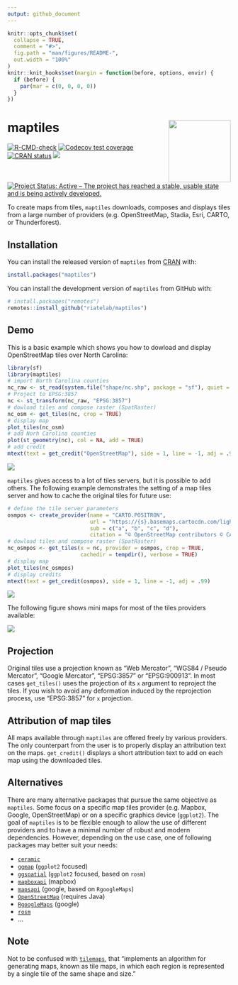 ```yaml
---
output: github_document
---
```


<!-- README.md is generated from README.Rmd. Please edit that file -->

```r
knitr::opts_chunk$set(
  collapse = TRUE,
  comment = "#>",
  fig.path = "man/figures/README-",
  out.width = "100%"
)
knitr::knit_hooks$set(margin = function(before, options, envir) {
  if (before) {
    par(mar = c(0, 0, 0, 0))
  }
})
```

# maptiles <img src="man/figures/logo.png" align="right" width="140"/>

<!-- badges: start -->
[![R-CMD-check](https://github.com/riatelab/maptiles/actions/workflows/check-standard.yaml/badge.svg)](https://github.com/riatelab/maptiles/actions/workflows/check-standard.yaml)
[![Codecov test coverage](https://codecov.io/gh/riatelab/maptiles/branch/main/graph/badge.svg)](https://app.codecov.io/gh/riatelab/maptiles?branch=main)
[![CRAN status](https://www.r-pkg.org/badges/version/maptiles)](https://CRAN.R-project.org/package=maptiles)
![](https://cranlogs.r-pkg.org/badges/maptiles)
[![Project Status: Active – The project has reached a stable, usable
state and is being actively
developed.](https://www.repostatus.org/badges/latest/active.svg)](https://www.repostatus.org/#active)
<!-- badges: end -->

To create maps from tiles, `maptiles` downloads, composes and displays tiles 
from a large number of providers (e.g. OpenStreetMap, Stadia, Esri, CARTO, or 
Thunderforest). 

## Installation

You can install the released version of `maptiles` from [CRAN](https://CRAN.R-project.org/package=maptiles) with:

``` r
install.packages("maptiles")
```

You can install the development version of `maptiles` from GitHub with:

``` r
# install.packages("remotes")
remotes::install_github("riatelab/maptiles")
```

## Demo

This is a basic example which shows you how to dowload and display OpenStreetMap 
tiles over North Carolina:


```r
library(sf)
library(maptiles)
# import North Carolina counties
nc_raw <- st_read(system.file("shape/nc.shp", package = "sf"), quiet = TRUE)
# Project to EPSG:3857
nc <- st_transform(nc_raw, "EPSG:3857")
# dowload tiles and compose raster (SpatRaster)
nc_osm <- get_tiles(nc, crop = TRUE)
# display map
plot_tiles(nc_osm)
# add Norh Carolina counties
plot(st_geometry(nc), col = NA, add = TRUE)
# add credit
mtext(text = get_credit("OpenStreetMap"), side = 1, line = -1, adj = .99)
```

![](man/figures/README-example-1.png)


`maptiles` gives access to a lot of tiles servers, but it is possible to 
add others. The following example demonstrates the setting of a map tiles server
and how to cache the original tiles for future use:


```r
# define the tile server parameters
osmpos <- create_provider(name = "CARTO.POSITRON",
                          url = "https://{s}.basemaps.cartocdn.com/light_all/{z}/{x}/{y}.png",
                          sub = c("a", "b", "c", "d"),
                          citation = "© OpenStreetMap contributors © CARTO ")
# dowload tiles and compose raster (SpatRaster)
nc_osmpos <- get_tiles(x = nc, provider = osmpos, crop = TRUE, 
                       cachedir = tempdir(), verbose = TRUE)
# display map
plot_tiles(nc_osmpos)
# display credits
mtext(text = get_credit(osmpos), side = 1, line = -1, adj = .99)
```

![](man/figures/README-example2-1.png)

The following figure shows mini maps for most of the tiles providers available:

![](man/figures/README-front.png)


## Projection

Original tiles use a projection known as "Web Mercator", 
"WGS84 / Pseudo Mercator", "Google Mercator", "EPSG:3857" or "EPSG:900913". 
In most cases `get_tiles()` uses the projection of its `x` argument to 
reproject the tiles. If you wish to avoid any deformation induced by the 
reprojection process, use "EPSG:3857" for `x` projection.

## Attribution of map tiles

All maps available through `maptiles` are offered freely by various providers. 
The only counterpart from the user is to properly display an attribution text 
on the maps. 
`get_credit()` displays a short attribution text to add on each map 
using the downloaded tiles. 

## Alternatives

There are many alternative packages that pursue the same objective as 
`maptiles`. Some focus on a specific map tiles provider (e.g. Mapbox, Google, 
OpenStreetMap) or on a specific graphics device (`ggplot2`). The goal of `maptiles` 
is to be flexible enough to allow the use of different providers and to have a 
minimal number of robust and modern dependencies.
However, depending on the use case, one of following packages may better 
suit your needs:  

* [`ceramic`](https://github.com/hypertidy/ceramic)  
* [`ggmap`](https://github.com/dkahle/ggmap) (`ggplot2` focused)
* [`ggspatial`](https://github.com/paleolimbot/ggspatial) (`ggplot2` focused, based on `rosm`)
* [`mapboxapi`](https://github.com/walkerke/mapboxapi) (mapbox)
* [`mapsapi`](https://github.com/michaeldorman/mapsapi/) (google, based on `RgoogleMaps`)
* [`OpenStreetMap`](https://github.com/ifellows/ROSM) (requires Java)
* [`RgoogleMaps`](https://github.com/markusloecher/rgooglemaps) (google)
* [`rosm`](https://github.com/paleolimbot/rosm)
* ...

## Note

Not to be confused with [`tilemaps`](https://github.com/kaerosen/tilemaps), that "implements an algorithm for generating maps, known as tile maps, in which each region is represented by a single tile of the same shape and size."
